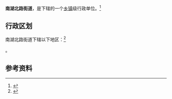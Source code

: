 {{中国乡级行政区|65/01/05/007/000}}

'''南湖北路街道'''，是{{PRC admin/fullname|65/01/05/007/000|3}}下辖的一个[[乡镇|乡镇]]级行政单位。<ref>{{PRC admin/ref sgc|{{PRC admin/parent|65/01/05/007/000}}}}</ref>

== 行政区划 ==

南湖北路街道下辖以下地区：<ref>{{PRC admin/ref sgc|65/01/05/007/000}}</ref>

{{PRC admin/children|65/01/05/007/000}}。

== 参考资料 ==

{{reflist}}

{{行政区划小作品}}
{{PRC admin/navcat|65/01/05/007/000}}